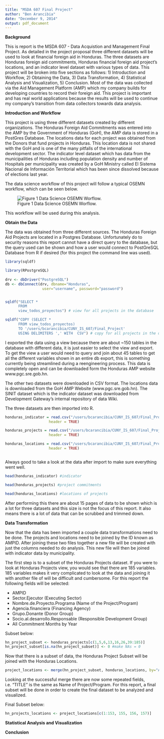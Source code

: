 ```yaml
---
title: "MSDA 607 Final Project"
author: "Ben Arancibia"
date: "December 9, 2014"
output: pdf_document
---
```


__**Background**__

This is report is the MSDA 607 - Data Acquistion and Management Final Project. As detailed in the project proposal three different datasets will be used to look at financial foreign aid in Honduras. The three datasets are Honduras foreign aid commitments, Honduras financial foreign aid project's locations, and an indicator level dataset with various types of data. This project will be broken into five sections as follows: 1) Introduction and Workflow, 2) Obtaining the Data, 3) Data Transformation, 4) Statistical Analysis and Visualization, 5) Conclusion. Most of the data was collected via the Aid Management Platform (AMP) which my company builds for developing countries to record their foreign aid. This project is important and has real world applications because the results will be used to continue my company's transition from data collectors towards data analysis. 

__**Introduction and Workflow**__

This project is using three different datasets created by different organizations. The Honduras Foreign Aid Commitments was entered into the AMP by the Government of Honduras (GoH), the AMP data is stored in a PostGres Database. The locations data for each project was obtained from the Donors that fund projects in Honduras. This location data is not shared with the GoH and is one of the many pitfalls of the international development sector. The indicator level dataset which has data from the municipalities of Honduras including population density and number of Hospitals per municipality was created by a GoH Ministry called El Sistema Nacional de Información Territorial which has been since dissolved because of elections last year.

The data science workflow of this project will follow a typical OSEMN workflow, which can be seen below.

![Figure 1 Data Science OSEMN Worflow.](/users/bcarancibia/CUNY_IS_607/Final_Project/OSEMN_Flow.png)

This workflow will be used during this analysis.


__**Obtain the Data**__

The data was obtained from three different sources. The Honduras Foreign Aid Projects are located in a Postgres Database. Unfortunately do to security reasons this report cannot have a direct query to the database, but the query used can be shown and how a user would connect to PostGreSQL Database from R if desired (for this project the command line was used).

```r
library(sqldf)

library(RPostgreSQL)
 
drv <- dbDriver("PostgreSQL")
db <- dbConnect(drv, dbname="Honduras",
                 user="username", password="password")


sqldf("SELECT * 
      FROM 
      view_todos_proyectos") # view for all projects in the database

sqldf("COPY (SELECT * 
      FROM view_todos_proyectos) 
      TO '/users/bcarancibia/CUNY_IS_607/Final_Project' 
      USING DELIMITERS ',' WITH  CSV") # copy for all projects in the database

```

I exported the data using a view because there are about ~150 tables in the database with different data, it is just easier to select the view and export. To get the view a user would need to query and join about 45 tables to get all the different variables shown in an entire db export, this is something currently being streamlined during a reengineering process. This data is completely open and can be downloaded form the Honduras AMP website www.pgc.sre.gob.hn.

The other two datasets were downloaded in CSV format. The locations data is downloaded from the GoH AMP Website (www.pgc.sre.gob.hn). The SINIT dataset which is the indicator dataset was downloaded from Development Gateway's internal repository of data Wiki.

The three datasets are then imported into R.

```r


honduras_indicator = read.csv("/users/bcarancibia/CUNY_IS_607/Final_Project/indicator_honduras.csv", 
                    header = TRUE)

honduras_projects = read.csv("/users/bcarancibia/CUNY_IS_607/Final_Project/commitments_honduras.csv", 
                    header = TRUE)

honduras_locations = read.csv("/users/bcarancibia/CUNY_IS_607/Final_Project/locations_honduras.csv", 
                    header = TRUE)



```

Always good to take a look at the data after import to make sure everything went well.

```r
head(honduras_indicator) #indicator

head(honduras_projects) #project commitments

head(honduras_locations) #locations of projects

```

After performing this there are about 15 pages of data to be shown which is a lot for three datasets and this size is not the focus of this report. It also means there is a lot of data that can be scrubbed and trimmed down.

__**Data Transformation**__

Now that the data has been imported a couple data transformations need to be done. The projects and locations need to be joined by the ID known as AMPID. After joining these two files together a new file will be created with just the columns needed to do analysis. This new file will then be joined with indicator data by municipality.


The first step is to a subset of the Honduras Projects dataset. If you were to look at Honduras Projects view, you would see that there are 185 variables. 185 variables makes it very complicated to look at the data and joining it with another file of will be difficult and cumbersome. For this report the following fields will be selected: 

* AMPID
* Sector.Ejecutor (Executing Sector)
* Nombre.de.Proyecto.Programa (Name of the Project/Program)
* Agencia.financiera (Financing Agency)
* Grupo.Donante (Donor Group)
* Socio.al.desarrollo.Responsable (Responsible Development Group)
* All Commitment Months by Year

Subset below:

```r

hn_project_subset <- honduras_projects[c(1,5,6,13,16,26,39:185)]
hn_project_subset[is.na(hn_project_subset)] <- 0 #make NAs = 0
```

Now that there is a subset of data, the Honduras Project Subset will be joined with the Honduras Locations.

```r
project_locations <- merge(hn_project_subset, honduras_locations, by="AMPID")

```

Looking at the successful merge there are now some repeated fields, i.e. "TITLE" is the same as Name of Project/Program. For this report, a final subset will be done in order to create the final dataset to be analyzed and visualized.

Final Subset below:

```r
hn_projects_locations <- project_locations[c(1:153, 155, 156, 157)]

```


__**Statistical Analysis and Visualization**__






__**Conclusion**__

